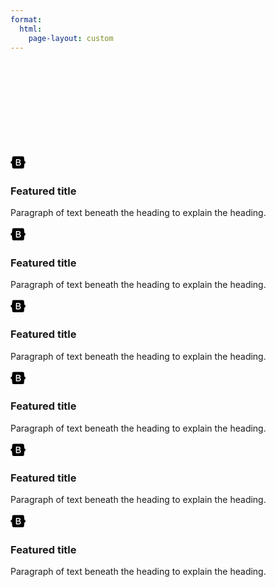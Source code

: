 ```yaml
---
format: 
  html:
    page-layout: custom
--- 
```

<svg xmlns="http://www.w3.org/2000/svg" class="d-none">
  <symbol id="bootstrap" viewBox="0 0 118 94">
    <title>Bootstrap</title>
    <path fill-rule="evenodd" clip-rule="evenodd"
      d="M24.509 0c-6.733 0-11.715 5.893-11.492 12.284.214 6.14-.064 14.092-2.066 20.577C8.943 39.365 5.547 43.485 0 44.014v5.972c5.547.529 8.943 4.649 10.951 11.153 2.002 6.485 2.28 14.437 2.066 20.577C12.794 88.106 17.776 94 24.51 94H93.5c6.733 0 11.714-5.893 11.491-12.284-.214-6.14.064-14.092 2.066-20.577 2.009-6.504 5.396-10.624 10.943-11.153v-5.972c-5.547-.529-8.934-4.649-10.943-11.153-2.002-6.484-2.28-14.437-2.066-20.577C105.214 5.894 100.233 0 93.5 0H24.508zM80 57.863C80 66.663 73.436 72 62.543 72H44a2 2 0 01-2-2V24a2 2 0 012-2h18.437c9.083 0 15.044 4.92 15.044 12.474 0 5.302-4.01 10.049-9.119 10.88v.277C75.317 46.394 80 51.21 80 57.863zM60.521 28.34H49.948v14.934h8.905c6.884 0 10.68-2.772 10.68-7.727 0-4.643-3.264-7.207-9.012-7.207zM49.948 49.2v16.458H60.91c7.167 0 10.964-2.876 10.964-8.281 0-5.406-3.903-8.178-11.425-8.178H49.948z">
    </path>
  </symbol>
  <symbol id="home" viewBox="0 0 16 16">
    <path
      d="M8.354 1.146a.5.5 0 0 0-.708 0l-6 6A.5.5 0 0 0 1.5 7.5v7a.5.5 0 0 0 .5.5h4.5a.5.5 0 0 0 .5-.5v-4h2v4a.5.5 0 0 0 .5.5H14a.5.5 0 0 0 .5-.5v-7a.5.5 0 0 0-.146-.354L13 5.793V2.5a.5.5 0 0 0-.5-.5h-1a.5.5 0 0 0-.5.5v1.293L8.354 1.146zM2.5 14V7.707l5.5-5.5 5.5 5.5V14H10v-4a.5.5 0 0 0-.5-.5h-3a.5.5 0 0 0-.5.5v4H2.5z" />
  </symbol>
  <symbol id="speedometer2" viewBox="0 0 16 16">
    <path
      d="M8 4a.5.5 0 0 1 .5.5V6a.5.5 0 0 1-1 0V4.5A.5.5 0 0 1 8 4zM3.732 5.732a.5.5 0 0 1 .707 0l.915.914a.5.5 0 1 1-.708.708l-.914-.915a.5.5 0 0 1 0-.707zM2 10a.5.5 0 0 1 .5-.5h1.586a.5.5 0 0 1 0 1H2.5A.5.5 0 0 1 2 10zm9.5 0a.5.5 0 0 1 .5-.5h1.5a.5.5 0 0 1 0 1H12a.5.5 0 0 1-.5-.5zm.754-4.246a.389.389 0 0 0-.527-.02L7.547 9.31a.91.91 0 1 0 1.302 1.258l3.434-4.297a.389.389 0 0 0-.029-.518z" />
    <path fill-rule="evenodd"
      d="M0 10a8 8 0 1 1 15.547 2.661c-.442 1.253-1.845 1.602-2.932 1.25C11.309 13.488 9.475 13 8 13c-1.474 0-3.31.488-4.615.911-1.087.352-2.49.003-2.932-1.25A7.988 7.988 0 0 1 0 10zm8-7a7 7 0 0 0-6.603 9.329c.203.575.923.876 1.68.63C4.397 12.533 6.358 12 8 12s3.604.532 4.923.96c.757.245 1.477-.056 1.68-.631A7 7 0 0 0 8 3z" />
  </symbol>
  <symbol id="table" viewBox="0 0 16 16">
    <path
      d="M0 2a2 2 0 0 1 2-2h12a2 2 0 0 1 2 2v12a2 2 0 0 1-2 2H2a2 2 0 0 1-2-2V2zm15 2h-4v3h4V4zm0 4h-4v3h4V8zm0 4h-4v3h3a1 1 0 0 0 1-1v-2zm-5 3v-3H6v3h4zm-5 0v-3H1v2a1 1 0 0 0 1 1h3zm-4-4h4V8H1v3zm0-4h4V4H1v3zm5-3v3h4V4H6zm4 4H6v3h4V8z" />
  </symbol>
  <symbol id="people-circle" viewBox="0 0 16 16">
    <path d="M11 6a3 3 0 1 1-6 0 3 3 0 0 1 6 0z" />
    <path fill-rule="evenodd"
      d="M0 8a8 8 0 1 1 16 0A8 8 0 0 1 0 8zm8-7a7 7 0 0 0-5.468 11.37C3.242 11.226 4.805 10 8 10s4.757 1.225 5.468 2.37A7 7 0 0 0 8 1z" />
  </symbol>
  <symbol id="collection" viewBox="0 0 16 16">
    <path
      d="M2.5 3.5a.5.5 0 0 1 0-1h11a.5.5 0 0 1 0 1h-11zm2-2a.5.5 0 0 1 0-1h7a.5.5 0 0 1 0 1h-7zM0 13a1.5 1.5 0 0 0 1.5 1.5h13A1.5 1.5 0 0 0 16 13V6a1.5 1.5 0 0 0-1.5-1.5h-13A1.5 1.5 0 0 0 0 6v7zm1.5.5A.5.5 0 0 1 1 13V6a.5.5 0 0 1 .5-.5h13a.5.5 0 0 1 .5.5v7a.5.5 0 0 1-.5.5h-13z" />
  </symbol>
  <symbol id="calendar3" viewBox="0 0 16 16">
    <path
      d="M14 0H2a2 2 0 0 0-2 2v12a2 2 0 0 0 2 2h12a2 2 0 0 0 2-2V2a2 2 0 0 0-2-2zM1 3.857C1 3.384 1.448 3 2 3h12c.552 0 1 .384 1 .857v10.286c0 .473-.448.857-1 .857H2c-.552 0-1-.384-1-.857V3.857z" />
    <path
      d="M6.5 7a1 1 0 1 0 0-2 1 1 0 0 0 0 2zm3 0a1 1 0 1 0 0-2 1 1 0 0 0 0 2zm3 0a1 1 0 1 0 0-2 1 1 0 0 0 0 2zm-9 3a1 1 0 1 0 0-2 1 1 0 0 0 0 2zm3 0a1 1 0 1 0 0-2 1 1 0 0 0 0 2zm3 0a1 1 0 1 0 0-2 1 1 0 0 0 0 2zm3 0a1 1 0 1 0 0-2 1 1 0 0 0 0 2zm-9 3a1 1 0 1 0 0-2 1 1 0 0 0 0 2zm3 0a1 1 0 1 0 0-2 1 1 0 0 0 0 2zm3 0a1 1 0 1 0 0-2 1 1 0 0 0 0 2z" />
  </symbol>
  <symbol id="cpu-fill" viewBox="0 0 16 16">
    <path d="M6.5 6a.5.5 0 0 0-.5.5v3a.5.5 0 0 0 .5.5h3a.5.5 0 0 0 .5-.5v-3a.5.5 0 0 0-.5-.5h-3z" />
    <path
      d="M5.5.5a.5.5 0 0 0-1 0V2A2.5 2.5 0 0 0 2 4.5H.5a.5.5 0 0 0 0 1H2v1H.5a.5.5 0 0 0 0 1H2v1H.5a.5.5 0 0 0 0 1H2v1H.5a.5.5 0 0 0 0 1H2A2.5 2.5 0 0 0 4.5 14v1.5a.5.5 0 0 0 1 0V14h1v1.5a.5.5 0 0 0 1 0V14h1v1.5a.5.5 0 0 0 1 0V14h1v1.5a.5.5 0 0 0 1 0V14a2.5 2.5 0 0 0 2.5-2.5h1.5a.5.5 0 0 0 0-1H14v-1h1.5a.5.5 0 0 0 0-1H14v-1h1.5a.5.5 0 0 0 0-1H14v-1h1.5a.5.5 0 0 0 0-1H14A2.5 2.5 0 0 0 11.5 2V.5a.5.5 0 0 0-1 0V2h-1V.5a.5.5 0 0 0-1 0V2h-1V.5a.5.5 0 0 0-1 0V2h-1V.5zm1 4.5h3A1.5 1.5 0 0 1 11 6.5v3A1.5 1.5 0 0 1 9.5 11h-3A1.5 1.5 0 0 1 5 9.5v-3A1.5 1.5 0 0 1 6.5 5z" />
  </symbol>
  <symbol id="gear-fill" viewBox="0 0 16 16">
    <path
      d="M9.405 1.05c-.413-1.4-2.397-1.4-2.81 0l-.1.34a1.464 1.464 0 0 1-2.105.872l-.31-.17c-1.283-.698-2.686.705-1.987 1.987l.169.311c.446.82.023 1.841-.872 2.105l-.34.1c-1.4.413-1.4 2.397 0 2.81l.34.1a1.464 1.464 0 0 1 .872 2.105l-.17.31c-.698 1.283.705 2.686 1.987 1.987l.311-.169a1.464 1.464 0 0 1 2.105.872l.1.34c.413 1.4 2.397 1.4 2.81 0l.1-.34a1.464 1.464 0 0 1 2.105-.872l.31.17c1.283.698 2.686-.705 1.987-1.987l-.169-.311a1.464 1.464 0 0 1 .872-2.105l.34-.1c1.4-.413 1.4-2.397 0-2.81l-.34-.1a1.464 1.464 0 0 1-.872-2.105l.17-.31c.698-1.283-.705-2.686-1.987-1.987l-.311.169a1.464 1.464 0 0 1-2.105-.872l-.1-.34zM8 10.93a2.929 2.929 0 1 1 0-5.86 2.929 2.929 0 0 1 0 5.858z" />
  </symbol>
  <symbol id="speedometer" viewBox="0 0 16 16">
    <path
      d="M8 2a.5.5 0 0 1 .5.5V4a.5.5 0 0 1-1 0V2.5A.5.5 0 0 1 8 2zM3.732 3.732a.5.5 0 0 1 .707 0l.915.914a.5.5 0 1 1-.708.708l-.914-.915a.5.5 0 0 1 0-.707zM2 8a.5.5 0 0 1 .5-.5h1.586a.5.5 0 0 1 0 1H2.5A.5.5 0 0 1 2 8zm9.5 0a.5.5 0 0 1 .5-.5h1.5a.5.5 0 0 1 0 1H12a.5.5 0 0 1-.5-.5zm.754-4.246a.389.389 0 0 0-.527-.02L7.547 7.31A.91.91 0 1 0 8.85 8.569l3.434-4.297a.389.389 0 0 0-.029-.518z" />
    <path fill-rule="evenodd"
      d="M6.664 15.889A8 8 0 1 1 9.336.11a8 8 0 0 1-2.672 15.78zm-4.665-4.283A11.945 11.945 0 0 1 8 10c2.186 0 4.236.585 6.001 1.606a7 7 0 1 0-12.002 0z" />
  </symbol>
  <symbol id="toggles2" viewBox="0 0 16 16">
    <path d="M9.465 10H12a2 2 0 1 1 0 4H9.465c.34-.588.535-1.271.535-2 0-.729-.195-1.412-.535-2z" />
    <path
      d="M6 15a3 3 0 1 0 0-6 3 3 0 0 0 0 6zm0 1a4 4 0 1 1 0-8 4 4 0 0 1 0 8zm.535-10a3.975 3.975 0 0 1-.409-1H4a1 1 0 0 1 0-2h2.126c.091-.355.23-.69.41-1H4a2 2 0 1 0 0 4h2.535z" />
    <path d="M14 4a4 4 0 1 1-8 0 4 4 0 0 1 8 0z" />
  </symbol>
  <symbol id="tools" viewBox="0 0 16 16">
    <path
      d="M1 0L0 1l2.2 3.081a1 1 0 0 0 .815.419h.07a1 1 0 0 1 .708.293l2.675 2.675-2.617 2.654A3.003 3.003 0 0 0 0 13a3 3 0 1 0 5.878-.851l2.654-2.617.968.968-.305.914a1 1 0 0 0 .242 1.023l3.356 3.356a1 1 0 0 0 1.414 0l1.586-1.586a1 1 0 0 0 0-1.414l-3.356-3.356a1 1 0 0 0-1.023-.242L10.5 9.5l-.96-.96 2.68-2.643A3.005 3.005 0 0 0 16 3c0-.269-.035-.53-.102-.777l-2.14 2.141L12 4l-.364-1.757L13.777.102a3 3 0 0 0-3.675 3.68L7.462 6.46 4.793 3.793a1 1 0 0 1-.293-.707v-.071a1 1 0 0 0-.419-.814L1 0zm9.646 10.646a.5.5 0 0 1 .708 0l3 3a.5.5 0 0 1-.708.708l-3-3a.5.5 0 0 1 0-.708zM3 11l.471.242.529.026.287.445.445.287.026.529L5 13l-.242.471-.026.529-.445.287-.287.445-.529.026L3 15l-.471-.242L2 14.732l-.287-.445L1.268 14l-.026-.529L1 13l.242-.471.026-.529.445-.287.287-.445.529-.026L3 11z" />
  </symbol>
  <symbol id="chevron-right" viewBox="0 0 16 16">
    <path fill-rule="evenodd"
      d="M4.646 1.646a.5.5 0 0 1 .708 0l6 6a.5.5 0 0 1 0 .708l-6 6a.5.5 0 0 1-.708-.708L10.293 8 4.646 2.354a.5.5 0 0 1 0-.708z" />
  </symbol>
  <symbol id="geo-fill" viewBox="0 0 16 16">
    <path fill-rule="evenodd"
      d="M4 4a4 4 0 1 1 4.5 3.969V13.5a.5.5 0 0 1-1 0V7.97A4 4 0 0 1 4 3.999zm2.493 8.574a.5.5 0 0 1-.411.575c-.712.118-1.28.295-1.655.493a1.319 1.319 0 0 0-.37.265.301.301 0 0 0-.057.09V14l.002.008a.147.147 0 0 0 .016.033.617.617 0 0 0 .145.15c.165.13.435.27.813.395.751.25 1.82.414 3.024.414s2.273-.163 3.024-.414c.378-.126.648-.265.813-.395a.619.619 0 0 0 .146-.15.148.148 0 0 0 .015-.033L12 14v-.004a.301.301 0 0 0-.057-.09 1.318 1.318 0 0 0-.37-.264c-.376-.198-.943-.375-1.655-.493a.5.5 0 1 1 .164-.986c.77.127 1.452.328 1.957.594C12.5 13 13 13.4 13 14c0 .426-.26.752-.544.977-.29.228-.68.413-1.116.558-.878.293-2.059.465-3.34.465-1.281 0-2.462-.172-3.34-.465-.436-.145-.826-.33-1.116-.558C3.26 14.752 3 14.426 3 14c0-.599.5-1 .961-1.243.505-.266 1.187-.467 1.957-.594a.5.5 0 0 1 .575.411z" />
  </symbol>
</svg>

<div class="container text-center">


<div class="grid">
<div class="g-col-4 feature  align-items-start">
  <svg class="bi text-body-secondary flex-shrink-0 me-3" width="1.75em" height="1.75em"><use xlink:href="#bootstrap" /></svg>
  <div>
  <h3 class="fw-bold mb-0 fs-4 text-body-emphasis">Featured title</h3>
  <p>Paragraph of text beneath the heading to explain the heading.</p>
  </div>
</div>
<div class="g-col-4 feature">
  <div class="g-col-4 feature  align-items-start">
  <svg class="bi text-body-secondary flex-shrink-0 me-3" width="1.75em" height="1.75em"><use xlink:href="#bootstrap" /></svg>
  <div>
  <h3 class="fw-bold mb-0 fs-4 text-body-emphasis">Featured title</h3>
  <p>Paragraph of text beneath the heading to explain the heading.</p>
  </div>
</div>
</div>
  <div class="g-col-4 feature">
  <div class="g-col-4 feature  align-items-start">
  <svg class="bi text-body-secondary flex-shrink-0 me-3" width="1.75em" height="1.75em"><use xlink:href="#bootstrap" /></svg>
  <div>
  <h3 class="fw-bold mb-0 fs-4 text-body-emphasis">Featured title</h3>
  <p>Paragraph of text beneath the heading to explain the heading.</p>
  </div>
</div>
</div>
<div class="g-col-4">
<div class="g-col-4 feature  align-items-start">
  <svg class="bi text-body-secondary flex-shrink-0 me-3" width="1.75em" height="1.75em"><use xlink:href="#bootstrap" /></svg>
  <div>
  <h3 class="fw-bold mb-0 fs-4 text-body-emphasis">Featured title</h3>
  <p>Paragraph of text beneath the heading to explain the heading.</p>
  </div>
</div>
</div>
  <div class="g-col-4 feature  align-items-start">
  <svg class="bi text-body-secondary flex-shrink-0 me-3" width="1.75em" height="1.75em"><use xlink:href="#bootstrap" /></svg>
  <div>
  <h3 class="fw-bold mb-0 fs-4 text-body-emphasis">Featured title</h3>
  <p>Paragraph of text beneath the heading to explain the heading.</p>
  </div>
</div>
 <div class="g-col-4 feature  align-items-start">
  <svg class="bi text-body-secondary flex-shrink-0 me-3" width="1.75em" height="1.75em"><use xlink:href="#bootstrap" /></svg>
  <div>
  <h3 class="fw-bold mb-0 fs-4 text-body-emphasis">Featured title</h3>
  <p>Paragraph of text beneath the heading to explain the heading.</p>
  </div>
</div>
</div>
</div>
<div class="b-example-divider"></div>